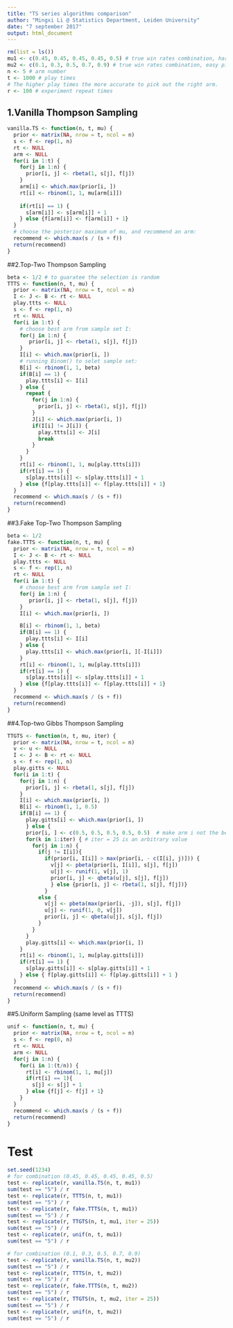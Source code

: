 ```yaml
---
title: "TS series algorithms comparison"
author: "Mingxi Li @ Statistics Department, Leiden University"
date: "7 september 2017"
output: html_document
---
```


```r
rm(list = ls())
mu1 <- c(0.45, 0.45, 0.45, 0.45, 0.5) # true win rates combination, hard picking
mu2 <- c(0.1, 0.3, 0.5, 0.7, 0.9) # true win rates combination, easy picking
n <- 5 # arm number
t <- 1000 # play times
# The higher play times the more accurate to pick out the right arm.
r <- 100 # experiment repeat times
```

## 1.Vanilla Thompson Sampling

```r
vanilla.TS <- function(n, t, mu) {
  prior <- matrix(NA, nrow = t, ncol = n)
  s <- f <- rep(1, n)
  rt <- NULL
  arm <- NULL
  for(i in 1:t) {
    for(j in 1:n) {
      prior[i, j] <- rbeta(1, s[j], f[j])
    }
    arm[i] <- which.max(prior[i, ])
    rt[i] <- rbinom(1, 1, mu[arm[i]])
    
    if(rt[i] == 1) {
      s[arm[i]] <- s[arm[i]] + 1
    } else {f[arm[i]] <- f[arm[i]] + 1}
  }
  # choose the posterior maximum of mu, and recommend an arm:
  recommend <- which.max(s / (s + f))
  return(recommend)
}
```

##2.Top-Two Thompson Sampling

```r
beta <- 1/2 # to guaratee the selection is random
TTTS <- function(n, t, mu) {
  prior <- matrix(NA, nrow = t, ncol = n)
  I <- J <- B <- rt <- NULL
  play.ttts <- NULL
  s <- f <- rep(1, n)
  rt <- NULL
  for(i in 1:t) {
    # choose best arm from sample set I:
    for(j in 1:n) {
       prior[i, j] <- rbeta(1, s[j], f[j])
    }
    I[i] <- which.max(prior[i, ])
    # running Binom() to selet sample set:
    B[i] <- rbinom(1, 1, beta)
    if(B[i] == 1) {
      play.ttts[i] <- I[i]
    } else {
      repeat {
        for(j in 1:n) {
          prior[i, j] <- rbeta(1, s[j], f[j])
        }
        J[i] <- which.max(prior[i, ])
        if(I[i] != J[i]) {
          play.ttts[i] <- J[i]
          break
        }
      }
    }
    rt[i] <- rbinom(1, 1, mu[play.ttts[i]])
    if(rt[i] == 1) {
      s[play.ttts[i]] <- s[play.ttts[i]] + 1
    } else {f[play.ttts[i]] <- f[play.ttts[i]] + 1}
  }
  recommend <- which.max(s / (s + f))
  return(recommend)
}
```

##3.Fake Top-Two Thompson Sampling

```r
beta <- 1/2
fake.TTTS <- function(n, t, mu) {
  prior <- matrix(NA, nrow = t, ncol = n)
  I <- J <- B <- rt <- NULL
  play.ttts <- NULL
  s <- f <- rep(1, n)
  rt <- NULL
  for(i in 1:t) {
    # choose best arm from sample set I:
    for(j in 1:n) {
       prior[i, j] <- rbeta(1, s[j], f[j])
    }
    I[i] <- which.max(prior[i, ])

    B[i] <- rbinom(1, 1, beta)
    if(B[i] == 1) {
      play.ttts[i] <- I[i]
    } else {
      play.ttts[i] <- which.max(prior[i, ][-I[i]])
    }
    rt[i] <- rbinom(1, 1, mu[play.ttts[i]])
    if(rt[i] == 1) {
      s[play.ttts[i]] <- s[play.ttts[i]] + 1
    } else {f[play.ttts[i]] <- f[play.ttts[i]] + 1}
  }
  recommend <- which.max(s / (s + f))
  return(recommend)
}
```

##4.Top-two Gibbs Thompson Sampling

```r
TTGTS <- function(n, t, mu, iter) {
  prior <- matrix(NA, nrow = t, ncol = n)
  v <- u <- NULL
  I <- J <- B <- rt <- NULL
  s <- f <- rep(1, n)
  play.gitts <- NULL
  for(i in 1:t) {
    for(j in 1:n) {
      prior[i, j] <- rbeta(1, s[j], f[j])
    }
    I[i] <- which.max(prior[i, ])
    B[i] <- rbinom(1, 1, 0.5)
    if(B[i] == 1) {
      play.gitts[i] <- which.max(prior[i, ])
      } else {
      prior[i, ] <- c(0.5, 0.5, 0.5, 0.5, 0.5)  # make arm i not the best
      for(k in 1:iter) { # iter = 25 is an arbitrary value
        for(j in 1:n) {
          if(j != I[i]){
            if(prior[i, I[i]] > max(prior[i, - c(I[i], j)])) {
              v[j] <- pbeta(prior[i, I[i]], s[j], f[j])
              u[j] <- runif(1, v[j], 1)
              prior[i, j] <- qbeta(u[j], s[j], f[j])
              } else {prior[i, j] <- rbeta(1, s[j], f[j])}
            }
          else {
            v[j] <- pbeta(max(prior[i, -j]), s[j], f[j])
            u[j] <- runif(1, 0, v[j])
            prior[i, j] <- qbeta(u[j], s[j], f[j])
          }
        }
      }
      play.gitts[i] <- which.max(prior[i, ])
    }
    rt[i] <- rbinom(1, 1, mu[play.gitts[i]]) 
    if(rt[i] == 1) {
      s[play.gitts[i]] <- s[play.gitts[i]] + 1
    } else { f[play.gitts[i]] <- f[play.gitts[i]] + 1 }
  }
  recommend <- which.max(s / (s + f))
  return(recommend)
} 
```

##5.Uniform Sampling (same level as TTTS)

```r
unif <- function(n, t, mu) {
  prior <- matrix(NA, nrow = t, ncol = n)
  s <- f <- rep(0, n)
  rt <- NULL
  arm <- NULL
  for(j in 1:n) {
    for(i in 1:(t/n)) {
      rt[i] <- rbinom(1, 1, mu[j])
      if(rt[i] == 1){
        s[j] <- s[j] + 1
      } else {f[j] <- f[j] + 1}
    }
  }
  recommend <- which.max(s / (s + f))
  return(recommend)
}
```

# Test

```r
set.seed(1234)
# for combination (0.45, 0.45, 0.45, 0.45, 0.5)
test <- replicate(r, vanilla.TS(n, t, mu1))
sum(test == "5") / r
test <- replicate(r, TTTS(n, t, mu1))
sum(test == "5") / r 
test <- replicate(r, fake.TTTS(n, t, mu1))
sum(test == "5") / r
test <- replicate(r, TTGTS(n, t, mu1, iter = 25))
sum(test == "5") / r 
test <- replicate(r, unif(n, t, mu1))
sum(test == "5") / r 

# for combination (0.1, 0.3, 0.5, 0.7, 0.9)
test <- replicate(r, vanilla.TS(n, t, mu2))
sum(test == "5") / r
test <- replicate(r, TTTS(n, t, mu2))
sum(test == "5") / r 
test <- replicate(r, fake.TTTS(n, t, mu2))
sum(test == "5") / r
test <- replicate(r, TTGTS(n, t, mu2, iter = 25))
sum(test == "5") / r 
test <- replicate(r, unif(n, t, mu2))
sum(test == "5") / r 
```